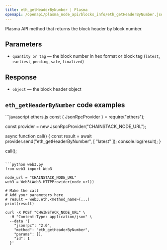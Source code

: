 ```yaml
---
title: eth_getHeaderByNumber | Plasma
openapi: /openapi/plasma_node_api/blocks_info/eth_getHeaderByNumber.json POST /be84184cd12967be5a65d06651c60085
---
```


Plasma API method that returns the block header by block number.

## Parameters

* `quantity or tag` — the block number in hex format or block tag (`latest`, `earliest`, `pending`, `safe`, `finalized`)

## Response

* `object` — the block header object

## `eth_getHeaderByNumber` code examples

<CodeGroup>
```javascript ethers.js
const { JsonRpcProvider } = require("ethers");

const provider = new JsonRpcProvider("CHAINSTACK_NODE_URL");

async function call() {
  const result = await provider.send("eth_getHeaderByNumber", [
    "latest"
  ]);
  console.log(result);
}

call();
```

```python web3.py
from web3 import Web3

node_url = "CHAINSTACK_NODE_URL"
web3 = Web3(Web3.HTTPProvider(node_url))

# Make the call
# Add your parameters here
# result = web3.eth.<method_name>(...)
print(result)
```

```shell cURL
curl -X POST "CHAINSTACK_NODE_URL" \
  -H "Content-Type: application/json" \
  --data '{
    "jsonrpc": "2.0",
    "method": "eth_getHeaderByNumber",
    "params": [],
    "id": 1
  }'
```
</CodeGroup>
